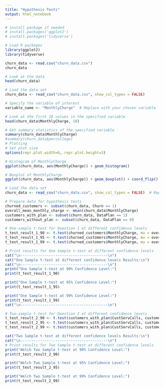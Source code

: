 ```yaml
---
title: "Hypothesis Tests"
output: html_notebook
---
```


```r
# install package if needed 
# install.packages('ggplot2')
# install.packages('tidyverse')
```

```r
# Load R packages
library(ggplot2)
library(tidyverse)

```

```r

churn_data <- read.csv("churn_data.csv")
churn_data

```
```r
# Look at the data
head(churn_data)

```

```r
# Load the data set
churn_data <- read_csv("churn_data.csv", show_col_types = FALSE)

# Specify the variable of interest
variable_name <- "MonthlyCharge"  # Replace with your chosen variable

# Look at the first 10 values in the specified variable
head(churn_data$MonthlyCharge, 10)

# Get summary statistics of the specified variable
summary(churn_data$MonthlyCharge)
#summary(churn_data$percollege)
# Plotting
# Set plot size
options(repr.plot.width=6, repr.plot.height=3)

# Histogram of MonthlyCharge
ggplot(churn_data, aes(MonthlyCharge)) + geom_histogram()

# Boxplot of MonthlyCharge
ggplot(churn_data, aes(MonthlyCharge)) + geom_boxplot() + coord_flip()

```
```r
# Load the data set
churn_data <- read_csv("churn_data.csv", show_col_types = FALSE)  # Replace with the correct file path

# Prepare data for hypothesis tests
churned_customers <- subset(churn_data, Churn == 1)
overall_mean_monthly_charge <- mean(churn_data$MonthlyCharge)
customers_with_plan <- subset(churn_data, DataPlan == 1)
customers_without_plan <- subset(churn_data, DataPlan == 0)

# One-sample t-test for Question 1 at different confidence levels
t_test_result_1_90 <- t.test(churned_customers$MonthlyCharge, mu = overall_mean_monthly_charge, conf.level = 0.90)
t_test_result_1_95 <- t.test(churned_customers$MonthlyCharge, mu = overall_mean_monthly_charge, conf.level = 0.95)
t_test_result_1_99 <- t.test(churned_customers$MonthlyCharge, mu = overall_mean_monthly_charge, conf.level = 0.99)

# Print results for One Sample t-test at different confidence levels
cat("\n----------------------------------------\n")
cat("One Sample t-test at different confidence levels Results:\n")
cat("\n----------------------------------------\n")
print("One Sample t-test at 90% Confidence Level:")
print(t_test_result_1_90)

print("One Sample t-test at 95% Confidence Level:")
print(t_test_result_1_95)

print("One Sample t-test at 99% Confidence Level:")
print(t_test_result_1_99)
cat("\n----------------------------------------\n")

# Two-sample t-test for Question 2 at different confidence levels
t_test_result_2_90 <- t.test(customers_with_plan$CustServCalls, customers_without_plan$CustServCalls, equal.var = FALSE, conf.level = 0.90)
t_test_result_2_95 <- t.test(customers_with_plan$CustServCalls, customers_without_plan$CustServCalls, equal.var = FALSE, conf.level = 0.95)
t_test_result_2_99 <- t.test(customers_with_plan$CustServCalls, customers_without_plan$CustServCalls, equal.var = FALSE, conf.level = 0.99)

cat("Two Sample t-test at different confidence levels Results:\n")
cat("\n----------------------------------------\n")
# Print results for Two Sample t-test at different confidence levels
print("Welch Two Sample t-test at 90% Confidence Level:")
print(t_test_result_2_90)

print("Welch Two Sample t-test at 95% Confidence Level:")
print(t_test_result_2_95)

print("Welch Two Sample t-test at 99% Confidence Level:")
print(t_test_result_2_99)

```


